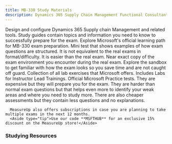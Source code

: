 ```yaml
---
title: MB-330 Study Materials
description: Dynamics 365 Supply Chain Management Functional Consultant (ERP)
---
```



<LinkCard title="Explore additional resources below!" href="#studying-resources" />

<Card title="Get Started" icon="star"> 
  <LinkCard title="Dynamics 365 Supply Chain Management Functional Consultant" href="https://learn.microsoft.com/en-us/credentials/certifications/d365-functional-consultant-supply-chain-management?WT.mc_id=studentamb_165290" target="_blank"/>
  Design and configure Dynamics 365 Supply chain Management and related tools.
  <LinkCard title="MB-330 Study Guide" href="https://learn.microsoft.com/en-gb/credentials/certifications/resources/study-guides/mb-330?WT.mc_id=studentamb_165290" target="_blank"/>
  Study guides contain topics and information you need to know to successfully prepare for the exam.
  <LinkCard title="Microsoft Learn" href="https://learn.microsoft.com/en-us/training/courses/mb-330t00?WT.mc_id=studentamb_165290" target="_blank"/>
  Explore Microsoft's official learning path for MB-330 exam preparation.
  <LinkCard title="Practice Assessment" href="https://learn.microsoft.com/en-us/credentials/certifications/d365-functional-consultant-supply-chain-management/practice/assessment?assessment-type=practice&assessmentId=105&practice-assessment-type=certification&WT.mc_id=studentamb_165290" target="_blank"/>
      Mini test that shows examples of how exam questions are structured. It is not equivalent to the real exams in format/difficulty. It is easier than the real exam.
  <LinkCard title="Exam Sandbox" href="https://aka.ms/examdemo" target="_blank"/>
      Near exact copy of the exam environment you encounter during the real exam. Explore the sandbox to get familiar with how the exam looks so you save time and are not caught off guard.
  <LinkCard title="Exam Labs" href="https://certs.msfthub.wiki/labs/dynamics/mb-330" target="_blank"/>
      Collection of all lab exercises that Microsoft offers. Includes Labs for Instructor Lead Trainings.
</Card>

<Card title="MeasureUp Practice Tests" icon="open-book">
<CardGrid>
  <LinkCard title="MeasureUp Assessment" href="https://www.measureup.com/assessment-mb-330-microsoft-dynamics-365-supply-chain-management.html#u44" target="_blank"/>
  <LinkCard title="MeasureUp Practice Test" href="https://www.measureup.com/microsoft-practice-test-mb-330-microsoft-dynamics-365-supply-chain-management.html#u44" target="_blank"/>
</CardGrid>
  <LinkCard title="MeasureUp Subscriptions" href="https://www.measureup.com/subscription-plans-for-individuals#u44" target="_blank"/>
      Official Microsoft Practice tests. They are expensive but they will prepare you for the exam. They are harder than normal exam questions but that helps 
      even more to identify your weak areas and where you need to study more. There are also cheaper assessments but they contain less questions and no explanations.

      MeasureUp also offers subscriptions in case you are planning to take multiple exams in the next 12 months. 
      <Aside type="tip">Use our code **MSFTHUB** for an exclusive 15% discount on the MeasureUp store!</Aside>
</Card>

### Studying Resources

<Tabs>
  <TabItem label="Text">
    <CardGrid>
      <LinkCard title="Microsoft Learn" href="https://learn.microsoft.com/en-us/training/courses/mb-330t00?WT.mc_id=studentamb_165290" target="_blank"/>
    </CardGrid>
  </TabItem>

  <TabItem label="Videos">
    <CardGrid>
    </CardGrid>
  </TabItem>

  <TabItem label="Paid">
    <CardGrid>
    </CardGrid>
  </TabItem>

  <TabItem label="Tests">
    <CardGrid>
        <LinkCard title="Microsoft Learn Practice Assessment" href="https://learn.microsoft.com/en-us/credentials/certifications/d365-functional-consultant-supply-chain-management/practice/assessment?assessment-type=practice&assessmentId=105&practice-assessment-type=certification&WT.mc_id=studentamb_165290" target="_blank"/>
        <LinkCard title="MeasureUp Assessment" href="https://www.measureup.com/assessment-mb-330-microsoft-dynamics-365-supply-chain-management.html#u44" target="_blank"/>
        <LinkCard title="MeasureUp Practice Test" href="https://www.measureup.com/microsoft-practice-test-mb-330-microsoft-dynamics-365-supply-chain-management.html#u44" target="_blank"/>
    </CardGrid>
  </TabItem>

  <TabItem label="Misc">
    <CardGrid>
    </CardGrid>
  </TabItem>
</Tabs>
